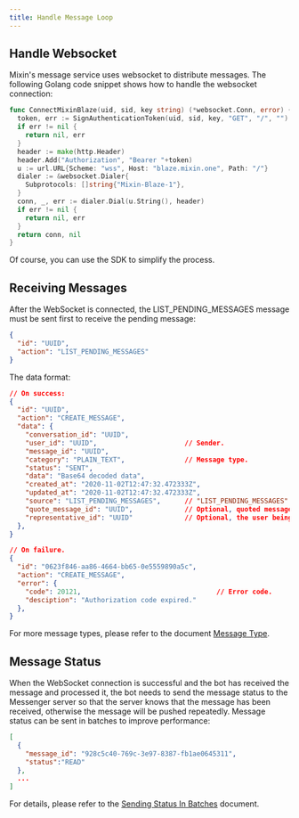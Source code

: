 ```yaml
---
title: Handle Message Loop
---
```


## Handle Websocket

Mixin's message service uses websocket to distribute messages. The following Golang code snippet shows how to handle the websocket connection:

```go
func ConnectMixinBlaze(uid, sid, key string) (*websocket.Conn, error) {
  token, err := SignAuthenticationToken(uid, sid, key, "GET", "/", "")
  if err != nil {
    return nil, err
  }
  header := make(http.Header)
  header.Add("Authorization", "Bearer "+token)
  u := url.URL{Scheme: "wss", Host: "blaze.mixin.one", Path: "/"}
  dialer := &websocket.Dialer{
    Subprotocols: []string{"Mixin-Blaze-1"},
  }
  conn, _, err := dialer.Dial(u.String(), header)
  if err != nil {
    return nil, err
  }
  return conn, nil
}
```

Of course, you can use the SDK to simplify the process.

## Receiving Messages

After the WebSocket is connected, the LIST_PENDING_MESSAGES message must be sent first to receive the pending message:

```json
{
  "id": "UUID",
  "action": "LIST_PENDING_MESSAGES"
}
```

The data format:

```json
// On success:
{
  "id": "UUID",
  "action": "CREATE_MESSAGE",
  "data": {
    "conversation_id": "UUID",
    "user_id": "UUID",                      // Sender.
    "message_id": "UUID",
    "category": "PLAIN_TEXT",               // Message type.
    "status": "SENT",
    "data": "Base64 decoded data",
    "created_at": "2020-11-02T12:47:32.472333Z",
    "updated_at": "2020-11-02T12:47:32.472333Z",
    "source": "LIST_PENDING_MESSAGES",      // "LIST_PENDING_MESSAGES" or empty.
    "quote_message_id": "UUID",             // Optional, quoted message.
    "representative_id": "UUID"             // Optional, the user being replaced.
  },
}

// On failure.
{
  "id": "0623f846-aa86-4664-bb65-0e5559890a5c",
  "action": "CREATE_MESSAGE",
  "error": {
    "code": 20121,                                  // Error code.
    "desciption": "Authorization code expired."
  },
}
```

For more message types, please refer to the document [Message Type](../../api/messages/category).

## Message Status

When the WebSocket connection is successful and the bot has received the message and processed it, the bot needs to send the message status to the Messenger server so that the server knows that the message has been received, otherwise the message will be pushed repeatedly. Message status can be sent in batches to improve performance:

```json
[
  {
    "message_id": "928c5c40-769c-3e97-8387-fb1ae0645311",
    "status":"READ"
  },
  ...
]
```

For details, please refer to the [Sending Status In Batches](../../api/messages/send) document.